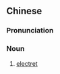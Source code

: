 {{also|驻极体}}
==Chinese==
{{zh-forms|s=驻极体}}

===Pronunciation===
{{zh-pron
|m=zhùjítǐ
|cat=n
}}

===Noun===
{{zh-noun}}

# {{lb|zh|physics}} [[electret]]